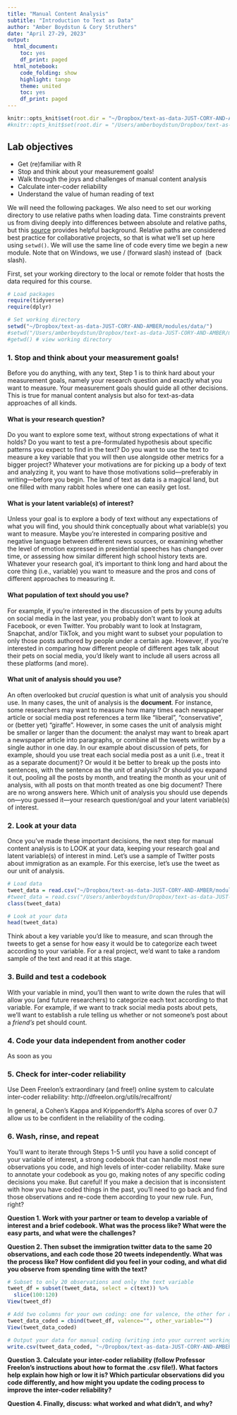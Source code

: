 ```yaml
---
title: "Manual Content Analysis"
subtitle: "Introduction to Text as Data"
author: "Amber Boydstun & Cory Struthers"
date: "April 27-29, 2023"
output:
  html_document:
    toc: yes
    df_print: paged
  html_notebook:
    code_folding: show
    highlight: tango
    theme: united
    toc: yes
    df_print: paged
---
```




```r
knitr::opts_knit$set(root.dir = "~/Dropbox/text-as-data-JUST-CORY-AND-AMBER/modules/data/")
#knitr::opts_knit$set(root.dir = "/Users/amberboydstun/Dropbox/text-as-data-JUST-CORY-AND-AMBER/modules/data")
```

## Lab objectives

* Get (re)familiar with R
* Stop and think about your measurement goals!
* Walk through the joys and challenges of manual content analysis
* Calculate inter-coder reliability
* Understand the value of human reading of text

We will need the following packages. We also need to set our working directory to use relative paths when loading data. Time constraints prevent us from diving deeply into differences between absolute and relative paths, but this [source](https://www.r4epi.com/file-paths.html) provides helpful background. Relative paths are considered best practice for collaborative projects, so that is what we'll set up here using `setwd()`. We will use the same line of code every time we begin a new module. Note that on Windows, we use / (forward slash) instead of \ (back slash).

First, set your working directory to the local or remote folder that hosts the data required for this course.

```r

# Load packages
require(tidyverse)
require(dplyr)

# Set working directory
setwd("~/Dropbox/text-as-data-JUST-CORY-AND-AMBER/modules/data/")
#setwd("/Users/amberboydstun/Dropbox/text-as-data-JUST-CORY-AND-AMBER/modules/data")
#getwd() # view working directory

```

### 1. Stop and think about your measurement goals!

Before you do anything, with any text, Step 1 is to think hard about your measurement goals, namely your research question and exactly what you want to measure. Your measurement goals should guide all other decisions. This is true for manual content analysis but also for text-as-data approaches of all kinds.

#### What is your research question?
Do you want to explore some text, without strong expectations of what it holds? Do you want to test a pre-formulated hypothesis about specific patterns you expect to find in the text? Do you want to use the text to measure a key variable that you will then use alongside other metrics for a bigger project? Whatever your motivations are for picking up a body of text and analyzing it, you want to have those motivations solid---preferably in writing---before you begin. The land of text as data is a magical land, but one filled with many rabbit holes where one can easily get lost.

#### What is your latent variable(s) of interest?
Unless your goal is to explore a body of text without any expectations of what you will find, you should think conceptually about what variable(s) you want to measure. Maybe you're interested in comparing positive and negative language between different news sources, or examining whether the level of emotion expressed in presidential speeches has changed over time, or assessing how similar different high school history texts are. Whatever your research goal, it's important to think long and hard about the core thing (i.e., variable) you want to measure and the pros and cons of different approaches to measuring it.

#### What population of text should you use?
For example, if you're interested in the discussion of pets by young adults on social media in the last year, you probably don't want to look at Facebook, or even Twitter. You probably want to look at Instagram, Snapchat, and/or TikTok, and you might want to subset your population to only those posts authored by people under a certain age. However, if you're interested in comparing how different people of different ages talk about their pets on social media, you'd likely want to include all users across all these platforms (and more).

#### What unit of analysis should you use?
An often overlooked but *crucial* question is what unit of analysis you should use. In many cases, the unit of analysis is the **document**. For instance, some researchers may want to measure how many times each newspaper article or social media post references a term like "liberal", "conservative", or (better yet) "giraffe". However, in some cases the unit of analysis might be smaller or larger than the document: the analyst may want to break apart a newspaper article into paragraphs, or combine all the tweets written by a single author in one day. In our example about discussion of pets, for example, should you use treat each social media post as a unit (i.e., treat it as a separate document)? Or would it be better to break up the posts into sentences, with the sentence as the unit of analysis? Or should you expand it out, pooling all the posts by month, and treating the month as your unit of analysis, with all posts on that month treated as one big document? There are no wrong answers here. Which unit of analysis you should use depends on---you guessed it---your research question/goal and your latent variable(s) of interest.

### 2. Look at your data

Once you've made these important decisions, the next step for manual content analysis is to LOOK at your data, keeping your research goal and latent variable(s) of interest in mind. Let's use a sample of Twitter posts about immigration as an example. For this exercise, let's use the tweet as our unit of analysis.

``` r

# Load data
tweet_data = read.csv("~/Dropbox/text-as-data-JUST-CORY-AND-AMBER/modules/data/sample_immigration_tweets_2013-2017.csv")
#tweet_data = read.csv("/Users/amberboydstun/Dropbox/text-as-data-JUST-CORY-AND-AMBER/modules/data/sample_immigration_tweets_2013-2017.csv")
class(tweet_data)

# Look at your data
head(tweet_data)

```

Think about a key variable you'd like to measure, and scan through the tweets to get a sense for how easy it would be to categorize each tweet according to your variable. For a real project, we'd want to take a random sample of the text and read it at this stage.

### 3. Build and test a codebook

With your variable in mind, you'll then want to write down the rules that will allow you (and future researchers) to categorize each text according to that variable. For example, if we want to track social media posts about pets, we'll want to establish a rule telling us whether or not someone's post about a *friend's* pet should count.

### 4. Code your data independent from another coder

As soon as you

### 5. Check for inter-coder reliability

Use Deen Freelon's extraordinary (and free!) online system to calculate inter-coder reliability:
http://dfreelon.org/utils/recalfront/

In general, a Cohen's Kappa and Krippendorff's Alpha scores of over 0.7 allow us to be confident in the reliability of the coding.

### 6. Wash, rinse, and repeat

You'll want to iterate through Steps 1-5 until you have a solid concept of your variable of interest, a strong codebook that can handle most new observations you code, and high levels of inter-coder reliability. Make sure to annotate your codebook as you go, making notes of any specific coding decisions you make. But careful! If you make a decision that is inconsistent with how you have coded things in the past, you'll need to go back and find those observations and re-code them according to your new rule. Fun, right?


**Question 1. Work with your partner or team to develop a variable of interest and a brief codebook. What was the process like? What were the easy parts, and what were the challenges?** 

**Question 2. Then subset the immigration twitter data to the same 20 observations, and each code those 20 tweets independently. What was the process like? How confident did you feel in your coding, and what did you observe from spending time with the text?**

``` r

# Subset to only 20 observations and only the text variable
tweet_df = subset(tweet_data, select = c(text)) %>%
  slice(100:120)
View(tweet_df)

# Add two columns for your own coding: one for valence, the other for a variable you find interesting
tweet_data_coded = cbind(tweet_df, valence="", other_variable="")
View(tweet_data_coded)

# Output your data for manual coding (writing into your current working directory folder)
write.csv(tweet_data_coded, "~/Dropbox/text-as-data-JUST-CORY-AND-AMBER/modules/data/tweet_data_coded.csv", row.names=TRUE)

```

**Question 3. Calculate your inter-coder reliability (follow Professor Freelon's instructions about how to format the .csv file!). What factors help explain how high or low it is? Which particular observations did you code differently, and how might you update the coding process to improve the inter-coder reliability?**

**Question 4. Finally, discuss: what worked and what didn't, and why?**


